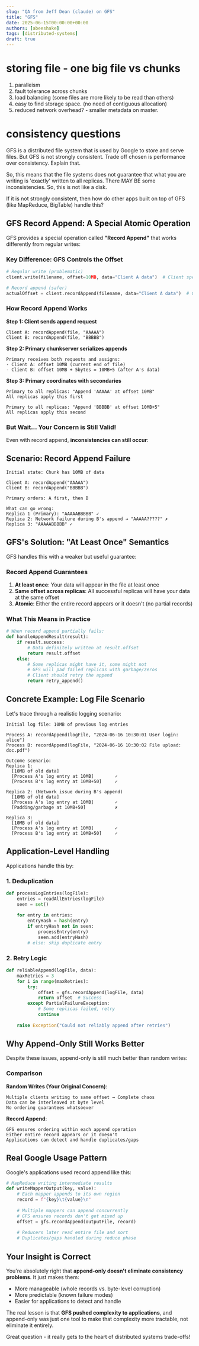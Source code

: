 ```yaml
---
slug: "QA from Jeff Dean (claude) on GFS"
title: "GFS"
date: 2025-06-15T00:00:00+00:00
authors: [abeeshake]
tags: [distributed-systems]
draft: true
---
```


# storing file - one big file vs chunks 

1. paralleism
2. fault tolerance across chunks
3. load balancing (some files are more likely to be read than others)
4. easy to find storage space. (no need of contiguous allocation)
5. reduced network overhead? - smaller metadata on master. 


# consistency questions
 
GFS is a distributed file system that is used by Google to store and serve files. But GFS is not strongly consistent. Trade off chosen is performance over consistency. 
Explain that. 

So, this means that the file systems does not guarantee that what you are writing is 'exactly' 
written to all replicas. There MAY BE some inconsistencies. So, this is not like a disk. 


If it is not strongly consistent, then how do other apps built on top of GFS (like MapReduce, BigTable) handle this?

## GFS Record Append: A Special Atomic Operation

GFS provides a special operation called **"Record Append"** that works differently from regular writes:

### Key Difference: GFS Controls the Offset

```python
# Regular write (problematic)
client.write(filename, offset=10MB, data="Client A data")  # Client specifies offset

# Record append (safer)
actualOffset = client.recordAppend(filename, data="Client A data")  # GFS chooses offset
```

### How Record Append Works

**Step 1: Client sends append request**
```
Client A: recordAppend(file, "AAAAA")
Client B: recordAppend(file, "BBBBB") 
```

**Step 2: Primary chunkserver serializes appends**
```
Primary receives both requests and assigns:
- Client A: offset 10MB (current end of file)
- Client B: offset 10MB + 5bytes = 10MB+5 (after A's data)
```

**Step 3: Primary coordinates with secondaries**
```
Primary to all replicas: "Append 'AAAAA' at offset 10MB"
All replicas apply this first

Primary to all replicas: "Append 'BBBBB' at offset 10MB+5"  
All replicas apply this second
```

### But Wait... Your Concern is Still Valid!

Even with record append, **inconsistencies can still occur**:

## Scenario: Record Append Failure

```
Initial state: Chunk has 10MB of data

Client A: recordAppend("AAAAA")
Client B: recordAppend("BBBBB")

Primary orders: A first, then B

What can go wrong:
Replica 1 (Primary): "AAAAABBBBB" ✓
Replica 2: Network failure during B's append → "AAAAA?????" ✗
Replica 3: "AAAAABBBBB" ✓
```

## GFS's Solution: "At Least Once" Semantics

GFS handles this with a weaker but useful guarantee:

### Record Append Guarantees

1. **At least once**: Your data will appear in the file at least once
2. **Same offset across replicas**: All successful replicas will have your data at the same offset  
3. **Atomic**: Either the entire record appears or it doesn't (no partial records)

### What This Means in Practice

```python
# When record append partially fails:
def handleAppendResult(result):
    if result.success:
        # Data definitely written at result.offset
        return result.offset
    else:
        # Some replicas might have it, some might not
        # GFS will pad failed replicas with garbage/zeros
        # Client should retry the append
        return retry_append()
```

## Concrete Example: Log File Scenario

Let's trace through a realistic logging scenario:

```
Initial log file: 10MB of previous log entries

Process A: recordAppend(logFile, "2024-06-16 10:30:01 User login: alice")
Process B: recordAppend(logFile, "2024-06-16 10:30:02 File upload: doc.pdf")

Outcome scenario:
Replica 1: 
  [10MB of old data]
  [Process A's log entry at 10MB]        ✓
  [Process B's log entry at 10MB+50]     ✓

Replica 2: (Network issue during B's append)
  [10MB of old data]  
  [Process A's log entry at 10MB]        ✓
  [Padding/garbage at 10MB+50]           ✗

Replica 3:
  [10MB of old data]
  [Process A's log entry at 10MB]        ✓  
  [Process B's log entry at 10MB+50]     ✓
```

## Application-Level Handling

Applications handle this by:

### 1. Deduplication
```python
def processLogEntries(logFile):
    entries = readAllEntries(logFile)
    seen = set()
    
    for entry in entries:
        entryHash = hash(entry)
        if entryHash not in seen:
            processEntry(entry)
            seen.add(entryHash)
        # else: skip duplicate entry
```

### 2. Retry Logic
```python
def reliableAppend(logFile, data):
    maxRetries = 3
    for i in range(maxRetries):
        try:
            offset = gfs.recordAppend(logFile, data)
            return offset  # Success
        except PartialFailureException:
            # Some replicas failed, retry
            continue
    
    raise Exception("Could not reliably append after retries")
```

## Why Append-Only Still Works Better

Despite these issues, append-only is still much better than random writes:

### Comparison

**Random Writes (Your Original Concern)**:
```
Multiple clients writing to same offset → Complete chaos
Data can be interleaved at byte level
No ordering guarantees whatsoever
```

**Record Append**:
```
GFS ensures ordering within each append operation
Either entire record appears or it doesn't
Applications can detect and handle duplicates/gaps
```

## Real Google Usage Pattern

Google's applications used record append like this:

```python
# MapReduce writing intermediate results
def writeMapperOutput(key, value):
    # Each mapper appends to its own region
    record = f"{key}\t{value}\n"
    
    # Multiple mappers can append concurrently
    # GFS ensures records don't get mixed up
    offset = gfs.recordAppend(outputFile, record)
    
    # Reducers later read entire file and sort
    # Duplicates/gaps handled during reduce phase
```

## Your Insight is Correct

You're absolutely right that **append-only doesn't eliminate consistency problems**. It just makes them:
- More manageable (whole records vs. byte-level corruption)
- More predictable (known failure modes)
- Easier for applications to detect and handle

The real lesson is that **GFS pushed complexity to applications**, and append-only was just one tool to make that complexity more tractable, not eliminate it entirely.

Great question - it really gets to the heart of distributed systems trade-offs!